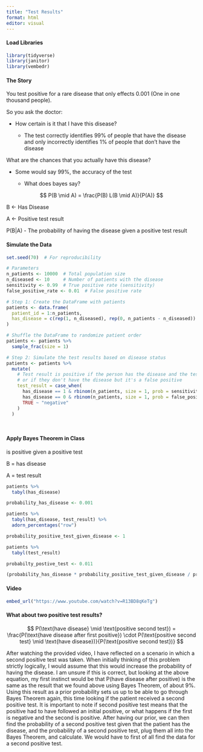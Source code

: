 ```yaml
---
title: "Test Results"
format: html
editor: visual
---
```


#### Load Libraries

```r
library(tidyverse)
library(janitor)
library(vembedr)
```

#### The Story

You test positive for a rare disease that only effects 0.001 (One in one thousand people).

So you ask the doctor:

-   How certain is it that I have this disease?

    -   The test correctly identifies 99% of people that have the disease and only incorrectly identifies 1% of people that don't have the disease

What are the chances that you actually have this disease?

-   Some would say 99%, the accuracy of the test

    -   What does bayes say?

$$
P(B \mid A) = \frac{P(B) L(B \mid A)}{P(A)} 
$$

B \<- Has Disease

A \<- Positive test result

P(B\|A) - The probability of having the disease given a positive test result

#### Simulate the Data

```r

set.seed(70)  # For reproducibility

# Parameters
n_patients <- 10000  # Total population size
n_diseased <- 10     # Number of patients with the disease
sensitivity <- 0.99  # True positive rate (sensitivity)
false_positive_rate <- 0.01  # False positive rate

# Step 1: Create the DataFrame with patients
patients <- data.frame(
  patient_id = 1:n_patients,
  has_disease = c(rep(1, n_diseased), rep(0, n_patients - n_diseased))  # 10 with the disease, rest without
)

# Shuffle the DataFrame to randomize patient order
patients <- patients %>%
  sample_frac(size = 1)

# Step 2: Simulate the test results based on disease status
patients <- patients %>%
  mutate(
    # Test result is positive if the person has the disease and the test is sensitive,
    # or if they don't have the disease but it's a false positive
    test_result = case_when(
      has_disease == 1 & rbinom(n_patients, size = 1, prob = sensitivity) == 1 ~ "positive",
      has_disease == 0 & rbinom(n_patients, size = 1, prob = false_positive_rate) == 1 ~ "positive",
      TRUE ~ "negative"
    )
  )




```

#### Apply Bayes Theorem in Class

is positive given a positive test

B = has disease

A = test result

```r
patients %>%
  tabyl(has_disease)
```

```r
probability_has_disease <- 0.001
```

```r
patients %>%
  tabyl(has_disease, test_result) %>%
  adorn_percentages("row")
```

```r
probability_positive_test_given_disease <- 1
```

```r
patients %>% 
  tabyl(test_result)
```

```r
probabilty_postive_test <- 0.011
```

```r
(probability_has_disease * probability_positive_test_given_disease / probabilty_postive_test)
```

#### Video

```r
embed_url("https://www.youtube.com/watch?v=R13BD8qKeTg")
```

#### What about two positive test results?

$$
P(\text{have disease} \mid \text{positive second test}) = \frac{P(\text{have disease after first positive}) \cdot P(\text{positive second test} \mid \text{have disease})}{P(\text{positive second test})}
$$

After watching the provided video, I have reflected on a scenario in which a second positive test was taken. When initially thinking of this problem strictly logically, I would assume that this would increase the probability of having the disease. I am unsure if this is correct, but looking at the above equation, my first instinct would be that P(have disease after positive) is the same as the result that we found above using Bayes Theorem, of about 9%. Using this result as a prior probability sets us up to be able to go through Bayes Theorem again, this time looking if the patient received a second positive test. It is important to note if second positive test means that the positive had to have followed an initial positive, or what happens if the first is negative and the second is positive. After having our prior, we can then find the probability of a second positive test given that the patient has the disease, and the probability of a second positive test, plug them all into the Bayes Theorem, and calculate. We would have to first of all find the data for a second positive test.
